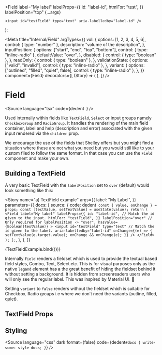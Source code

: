 
  <Field
    label="My label"
    labelProps={{
      id: "label-id",
      htmlFor: "test",
    }}
    labelPosition="top"
    {...args}
  >
    <input id="testField" type="text" aria-labelledby="label-id" />
  </Field>
);

<Meta
  title="Internal/Field"
  argTypes={{
    vol: {
      options: [1, 2, 3, 4, 5, 6],
      control: { type: "number" },
      description: "volume of the description",
    },
    inputPosition: {
      options: ["start", "end", "top", "bottom"],
      control: { type: "inline-radio" },
      defaultValue: "over",
    },
    disabled: {
      control: { type: "boolean" },
    },
    readOnly: {
      control: { type: "boolean" },
    },
    validationState: {
      options: ["valid", "invalid"],
      control: { type: "inline-radio" },
    },
    variant: {
      options: ["outlined", "filled", "quiet", false],
      control: { type: "inline-radio" },
    },
  }}
  component={Field}
  decorators={[
    (Story) => (
      <StoryGrid minWidth="150px" gap="8px">
        <Story />
      </StoryGrid>
    ),
  ]}
/>

# Field

<Source
  language="tsx"
  code={dedent`
  `}
/>

Used internally within fields like `TextField`, `Select` or input groups namely `CheckboxGroup` and `RadioGroup`. It handles the rendering of the main field container, label and help (description and error) associated with the given input rendered via the `children` prop.

We encourage the use of the fields that Shelley offers but you might find a situation where these are not what you need but you would still like to your custom filed to follow the same format. In that case you can use the `Field` component and make your own.

## Building a TextField

A very basic TextField with the `labelPosition` set to `over` (default) would look something like this:

<Story
  name="a) TextField example"
  args={{
    label: "My Label",
  }}
  parameters={{
    docs: {
      source: {
        code: dedent`
  const { value, onChange } = props;
  const [textValue, setTextValue] = useState(value);
  return (
    <Field
      label="My label"
      labelProps={{
        id: "label-id",
        // Match the id given to the input.
        htmlFor: "testField",
      }}
      labelPosition="over"
      // Only required for labelPosition -> "over".
      hasValue={Boolean(textValue)}
    >
      <input
        id="testField"
        type="text"
        // Match the id given to the label.
        aria-labelledby="label-id"
        onChange={(e) => {
          setTextValue(e.target.value);
          onChange && onChange(e);
        }}
      />
    </Field>
  );
};`,
      },
    },
  }}
>
  {TextFieldExample.bind({})}
</Story>

<Source language="tsx" id="internal-field--a-text-field-example" />

Internally `Field` renders a fieldset which is used to provide the textual based field styles, Combo, Text, Select etc. This is for visual purposes only as the native `legand` element has a the great benefit of hiding the fieldset behind it without setting a background. It is hidden from screenreaders users who will only see the regular label. This was inspired by Material UI. 👊

Setting `variant` to `false` renders without the fieldset which is suitable for Checkbox, Radio groups i.e where we don't need the variants (outline, filled, quiet).

## TextField Props

<ArgsTable of={Field} />

## Styling

<Source
  language="css"
  dark
  format={false}
  code={dedent`
    #docs {
      write-some: style-docs;
    }
  `}
/>
